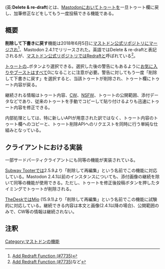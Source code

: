 {{Infobox word
| Name = {{Ruby|削除して下書きに戻す|Delete & re-draft}}
}}{{Ruby|'''削除して下書きに戻す'''|さくじょしてしたがきにもどす}}(英:'''Delete & re-draft''')とは、[[Mastodon]]において[[トゥート]]を一旦トゥート欄に戻し、加筆修正などをしてもう一度投稿できる機能である。

== 概要 ==
'''削除して下書きに戻す'''機能は2018年6月5日に[[マストドン公式リポジトリ]]にマージされ<ref>[https://github.com/tootsuite/mastodon/pull/7735 Add Redraft Function (#7735)]</ref>、Mastodon 2.4.1でリリースされた。英語ではDelete & re-draftと表記されるが、[[マストドン公式リポジトリ]]ではRedraftと呼ばれている<ref>[https://github.com/tootsuite/mastodon/pull/7735 Add Redraft Function (#7735)]など</ref>。

[[トゥート]]の<code>…</code>ボタンより選択できる。選択した後の警告にもあるように[[お気に入り]]や[[ブースト]]はすべて0になることに注意が必要。警告に対してもう一度「削除して下書きに戻す」を選択すると、当該トゥートが削除され、トゥート欄にトゥート内容が戻る。

継続される情報はトゥート内容、[[CW]]、[[NSFW]]、トゥートの公開範囲、添付データなどであり、従来のトゥートを手動でコピーして貼り付けるよりも迅速にトゥート内容を修正できる。

内部処理としては、特に新しいAPIが用意された訳ではなく、トゥート内容のトゥート欄へのコピーと、トゥート削除APIへのリクエストを同時に行う単純な仕組みとなっている。

== クライアントにおける実装 ==
一部サードパーティクライアントにも同等の機能が実装されている。

[[Subway Tooter]]では2.5.9より「削除して再編集」という名前でこの機能に対応している。Mastodon 2.4.1以前のインスタンスについても、添付画像の継続を除いて同等の機能が使用できる。ただし、トゥートを修正後投稿ボタンを押したタイミングでトゥートが削除される。

[[TheDesk]]ではMio (15.9.1)より「削除して再編集」という名前でこの機能に試験的に対応している。継続できる内容は本文と画像(2.4.1以降の場合)、公開範囲のみで、CW等の情報は継続されない。

== 注釈 ==
<references />

{{DEFAULTSORT:さくしよしてしたかきにもとす}}
[[Category:マストドンの機能]]